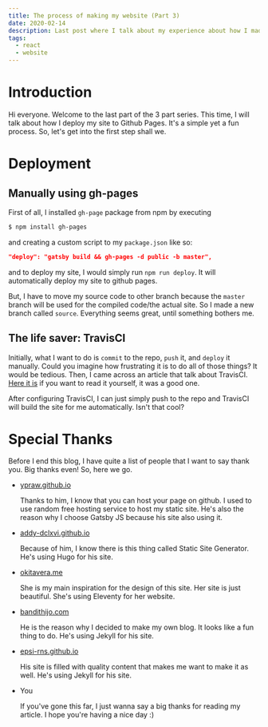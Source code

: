 ```yaml
---
title: The process of making my website (Part 3)
date: 2020-02-14
description: Last post where I talk about my experience about how I made my website using Gatsby
tags:
  - react
  - website
---
```


# Introduction
Hi everyone. Welcome to the last part of the 3 part series. This time, I will talk about how I deploy my site to Github Pages. It's a simple yet a fun process. So, let's get into the first step shall we.

# Deployment
## Manually using gh-pages
First of all, I installed `gh-page` package from npm by executing

```bash
$ npm install gh-pages
```

and creating a custom script to my `package.json` like so:

```json
"deploy": "gatsby build && gh-pages -d public -b master",
```

and to deploy my site, I would simply run `npm run deploy`. It will automatically deploy my site to github pages.


But, I have to move my source code to other branch because the `master` branch will be used for the compiled code/the actual site. So I made a new branch called `source`. Everything seems great, until something bothers me.

## The life saver: TravisCI
Initially, what I want to do is `commit` to the repo, `push` it, and `deploy` it manually. Could you imagine how frustrating it is to do all of those things? It would be tedious. Then, I came across an article that talk about TravisCI. [Here it is](https://okitavera.me/article/github-pages-static-site-generator-and-travisci/) if you want to read it yourself, it was a good one.


After configuring TravisCI, I can just simply push to the repo and TravisCI will build the site for me automatically. Isn't that cool?

# Special Thanks
Before I end this blog, I have quite a list of people that I want to say thank you. Big thanks even! So, here we go.

- [ypraw.github.io](https://ypraw.github.io)

    Thanks to him, I know that you can host your page on github. I used to use random free hosting service to host my static site. He's also the reason why I choose Gatsby JS because his site also using it.

- [addy-dclxvi.github.io](https://addy-dclxvi.github.io)

    Because of him, I know there is this thing called Static Site Generator. He's using Hugo for his site.

- [okitavera.me](https://okitavera.me)

    She is my main inspiration for the design of this site. Her site is just beautiful. She's using Eleventy for her website.

- [bandithijo.com](https://bandithijo.com)

    He is the reason why I decided to make my own blog. It looks like a fun thing to do. He's using Jekyll for his site.

- [epsi-rns.github.io](https://epsi-rns.github.io)

    His site is filled with quality content that makes me want to make it as well. He's using Jekyll for his site.

- You

    If you've gone this far, I just wanna say a big thanks for reading my article. I hope you're having a nice day :)
